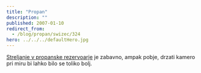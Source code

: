 ```yaml
---
title: "Propan"
description: ""
published: 2007-01-10
redirect_from:
  - /blog/propan/swizec/324
hero: ../../../defaultHero.jpg
---
```


[Streljanje v propanske rezervoarje](http://www.liveleak.com/view?i=08b0f84d82&c=1) je zabavno, ampak pobje, drzati kamero pri miru bi lahko bilo se toliko bolj.
